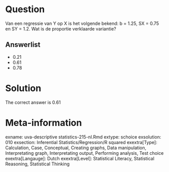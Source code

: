 Question
========

Van een regressie van Y op X is het volgende bekend: b = 1.25, SX = 0.75 en SY = 1.2. Wat is de proportie verklaarde variantie?

Answerlist
----------
* 0.21
* 0.61
* 0.78

Solution
========

The correct answer is  0.61

Meta-information
================
exname: uva-descriptive statistics-215-nl.Rmd
extype: schoice
exsolution: 010
exsection: Inferential Statistics/Regression/R squared
exextra[Type]: Calculation, Case, Conceptual, Creating graphs, Data manipulation, Interpretating graph, Interpretating output, Performing analysis, Test choice
exextra[Langauge]: Dutch
exextra[Level]: Statistical Literacy, Statistical Reasoning, Statistical Thinking
